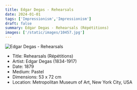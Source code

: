```yaml
---
title: Edgar Degas - Rehearsals
date: 2024-01-01
tags: ['Impressionism','Impressionism']
draft: false
summary: Edgar Degas - Rehearsals (Répétitions)
images: ['/static/images/10457.jpg']
---
```


![Edgar Degas - Rehearsals](/static/images/10457.jpg)

* Title: Rehearsals (Répétitions)
* Artist: Edgar Degas (1834-1917)
* Date: 1879
* Medium: Pastel
* Dimensions: 53 x 72 cm
* Location: Metropolitan Museum of Art, New York City, USA


